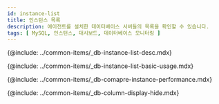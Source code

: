 ```yaml
---
id: instance-list
title: 인스턴스 목록
description: 에이전트를 설치한 데이터베이스 서버들의 목록을 확인할 수 있습니다.
tags: [ MySQL, 인스턴스, 대시보드, 데이터베이스 모니터링 ]
---
```


{@include: ../common-items/_db-instance-list-desc.mdx}

<!-- ## 기본 화면 안내-->
{@include: ../common-items/_db-instance-list-basic-usage.mdx}

{@include: ../common-items/_db-comapre-instance-performance.mdx} 

{@include: ../common-items/_db-column-display-hide.mdx} 